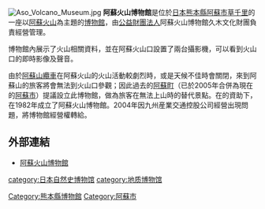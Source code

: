 {{coord|32|53|7|N|131|3|7|E|display=title}}
[[File:Aso_Volcano_Museum.jpg|thumb]]
'''阿蘇火山博物館'''是位於[[日本|日本]][[熊本縣|熊本縣]][[阿蘇市|阿蘇市]][[草千里|草千里]]的一座以[[阿蘇火山|阿蘇火山]]為主題的[[博物館|博物館]]，由[[公益財團法人|公益財團法人]]阿蘇火山博物館久木文化財團負責經營管理。

博物館內展示了火山相關資料，並在阿蘇火山口設置了兩台攝影機，可以看到火山口的即時影像及聲音。

由於[[阿蘇山纜車|阿蘇山纜車]]在阿蘇火山的火山活動較劇烈時，或是天候不佳時會關閉，來到阿蘇山的旅客將會無法到火山口參觀；因此過去的[[阿蘇町|阿蘇町]]（已於2005年合併為現在的[[阿蘇市|阿蘇市]]）提議設立此博物館，做為旅客在無法上山時的替代景點。在{{tsl|ja|九州産業交通ホールディングス|九州產業交通控股公司}}的資助下，在1982年成立了阿蘇火山博物館。2004年因九州産業交通控股公司經營出現問題，將博物館經營權轉給{{tsl|ja|阿蘇製薬|阿蘇製藥}}。

== 外部連結 ==
* {{Ja}} [http://www.asomuse.jp/ 阿蘇火山博物館]

{{DEFAULTSORT:Aso-kazan Hakubutsukan}}
[[Category:熊本縣博物館|Category:熊本縣博物館]]
[[Category:阿蘇市|Category:阿蘇市]]
[[category:日本自然史博物馆|category:日本自然史博物馆]]
[[category:地质博物馆|category:地质博物馆]]